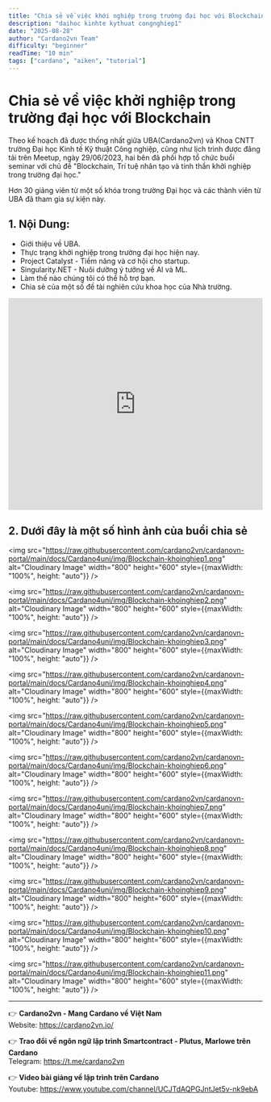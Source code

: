 ```yaml
---
title: "Chia sẻ về việc khới nghiệp trong trường đại học với Blockchain"
description: "daihoc kinhte kythuat congnghiep1"
date: "2025-08-28"
author: "Cardano2vn Team"
difficulty: "beginner"
readTime: "10 min"
tags: ["cardano", "aiken", "tutorial"]
---
```


# Chia sẻ về việc khởi nghiệp trong trường đại học với Blockchain

Theo kế hoạch đã được thống nhất giữa UBA(Cardano2vn) và Khoa CNTT trường Đại học Kinh tế Kỹ thuật Công nghiệp, cũng như lịch trình được đăng tải trên Meetup, ngày 29/06/2023, hai bên đã phối hợp tổ chức buổi seminar với chủ đề "Blockchain, Trí tuệ nhân tạo và tinh thần khởi nghiệp trong trường đại học."

Hơn 30 giảng viên từ một số khóa trong trường Đại học và các thành viên từ UBA đã tham gia sự kiện này.

## 1. Nội Dung:

- Giới thiệu về UBA.
- Thực trạng khởi nghiệp trong trường đại học hiện nay.
- Project Catalyst - Tiềm năng và cơ hội cho startup.
- Singularity.NET - Nuôi dưỡng ý tưởng về AI và ML.
- Làm thế nào chúng tôi có thể hỗ trợ bạn.
- Chia sẻ của một số đề tài nghiên cứu khoa học của Nhà trường.

<iframe width="100%" height="420" src="https://www.youtube.com/embed/hUL7_cHkSY4" title="Bring smart contract to Vietnam - Func6 - Catalyst" frameborder="0" allow="accelerometer; autoplay; clipboard-write; encrypted-media; gyroscope; picture-in-picture" allowfullscreen></iframe>

## 2. Dưới đây là một số hình ảnh của buổi chia sẻ

<img src="https://raw.githubusercontent.com/cardano2vn/cardanovn-portal/main/docs/Cardano4uni/img/Blockchain-khoinghiep1.png" alt="Cloudinary Image" width="800" height="600" style={{maxWidth: "100%", height: "auto"}} />

<img src="https://raw.githubusercontent.com/cardano2vn/cardanovn-portal/main/docs/Cardano4uni/img/Blockchain-khoinghiep2.png" alt="Cloudinary Image" width="800" height="600" style={{maxWidth: "100%", height: "auto"}} />

<img src="https://raw.githubusercontent.com/cardano2vn/cardanovn-portal/main/docs/Cardano4uni/img/Blockchain-khoinghiep3.png" alt="Cloudinary Image" width="800" height="600" style={{maxWidth: "100%", height: "auto"}} />

<img src="https://raw.githubusercontent.com/cardano2vn/cardanovn-portal/main/docs/Cardano4uni/img/Blockchain-khoinghiep4.png" alt="Cloudinary Image" width="800" height="600" style={{maxWidth: "100%", height: "auto"}} />

<img src="https://raw.githubusercontent.com/cardano2vn/cardanovn-portal/main/docs/Cardano4uni/img/Blockchain-khoinghiep5.png" alt="Cloudinary Image" width="800" height="600" style={{maxWidth: "100%", height: "auto"}} />

<img src="https://raw.githubusercontent.com/cardano2vn/cardanovn-portal/main/docs/Cardano4uni/img/Blockchain-khoinghiep6.png" alt="Cloudinary Image" width="800" height="600" style={{maxWidth: "100%", height: "auto"}} />

<img src="https://raw.githubusercontent.com/cardano2vn/cardanovn-portal/main/docs/Cardano4uni/img/Blockchain-khoinghiep7.png" alt="Cloudinary Image" width="800" height="600" style={{maxWidth: "100%", height: "auto"}} />

<img src="https://raw.githubusercontent.com/cardano2vn/cardanovn-portal/main/docs/Cardano4uni/img/Blockchain-khoinghiep8.png" alt="Cloudinary Image" width="800" height="600" style={{maxWidth: "100%", height: "auto"}} />

<img src="https://raw.githubusercontent.com/cardano2vn/cardanovn-portal/main/docs/Cardano4uni/img/Blockchain-khoinghiep9.png" alt="Cloudinary Image" width="800" height="600" style={{maxWidth: "100%", height: "auto"}} />

<img src="https://raw.githubusercontent.com/cardano2vn/cardanovn-portal/main/docs/Cardano4uni/img/Blockchain-khoinghiep10.png" alt="Cloudinary Image" width="800" height="600" style={{maxWidth: "100%", height: "auto"}} />

<img src="https://raw.githubusercontent.com/cardano2vn/cardanovn-portal/main/docs/Cardano4uni/img/Blockchain-khoinghiep11.png" alt="Cloudinary Image" width="800" height="600" style={{maxWidth: "100%", height: "auto"}} />

---

👉 **Cardano2vn - Mang Cardano về Việt Nam**  
Website: https://cardano2vn.io/

👉 **Trao đổi về ngôn ngữ lập trình Smartcontract - Plutus, Marlowe trên Cardano**  
Telegram: https://t.me/cardano2vn

👉 **Video bài giảng về lập trình trên Cardano**  
Youtube: https://www.youtube.com/channel/UCJTdAQPGJntJet5v-nk9ebA 
